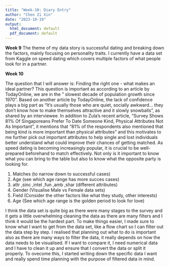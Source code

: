 ```yaml
---
title: "Week-10: Diary Entry"
author: "Chen Zi Xin"
date: "2023-10-19"
output:
  html_document: default
  pdf_document: default
---
```

**Week 9**
The theme of my data story is successful dating and breaking down the factors, mainly focusing on personality traits. I currently have a data set from Kaggle on speed dating which covers multiple factors of what people look for in a partner.	 

**Week 10**

The question that I will answer is: Finding the right one - what makes an ideal partner? This question is important as according to an article by TodayOnline, we are in the " slowest decade of population growth since 1970". Based on another article by TodayOnline, the lack of confidence plays a big part as "It’s usually those who are quiet, socially awkward... they don't know how to make themselves attractive and it slowly snowballs", as shared by an interviewee. In addition to Zula's recent article, "Survey Shows 81% Of Singaporeans Prefer To Date Someone Kind, Physical Attributes Not As Important", it mentions that "81% of the respondents also mentioned that being kind is more important than physical attributes" and this motivates to me further pick out important attributes to help single and lost individuals better understand what could improve their chances of getting matched. As speed dating is becoming increasingly popular, it is crucial to be well-prepared beforehand to match effectively. Not only is it important to know what you can bring to the table but also to know what the opposite party is looking for.

1. Matches (to narrow down to successful cases)
2. Age (see which age range has more succes cases)
3. attr ,sinc ,intel ,fun ,amb ,shar (different attributes)
4. Gender (Visualise Male vs Female data sets)
5. Field (Consider the other factors like what they study, other interests)
6. Age (See which age range is the golden period to look for love)

I think the data set is quite big as there were many stages to the survey and it gets a little overwhelming cleaning the data as there are many filters and I think it would be the hardest part. To make things easier, I made sure to know what I want to get from the data set, like a flow chart so I can filter out the data step by step. I realised that planning out what to do is important also as there are many ways to filter the data, it really depends on how the data needs to be visualised. If I want to compare it, I need numerical data and I have to clean it up and ensure that I convert the data or split it properly. To ovecome this, I started writing down the specific data I want and really spend time planning with the purpose of filtered data in mind.
